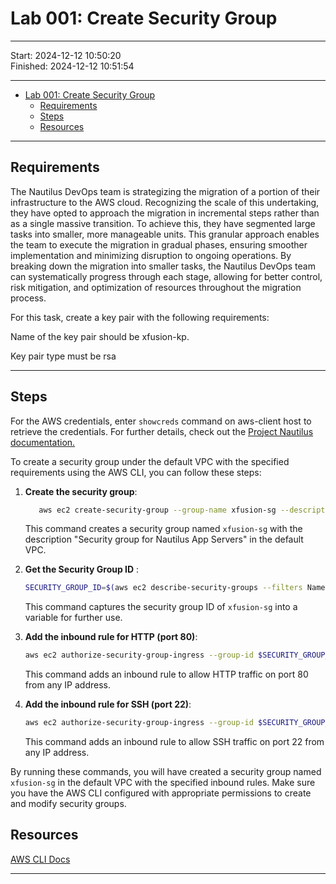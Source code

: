 # Lab 001: Create Security Group

------------------------------

Start: 2024-12-12 10:50:20  
Finished: 2024-12-12 10:51:54

------------------------------

- [Lab 001: Create Security Group](#lab-001-create-security-group)
  - [Requirements](#requirements)
  - [Steps](#steps)
  - [Resources](#resources)

------------------------------

## Requirements

The Nautilus DevOps team is strategizing the migration of a portion of their infrastructure to the AWS cloud. Recognizing the scale of this undertaking, they have opted to approach the migration in incremental steps rather than as a single massive transition. To achieve this, they have segmented large tasks into smaller, more manageable units. This granular approach enables the team to execute the migration in gradual phases, ensuring smoother implementation and minimizing disruption to ongoing operations. By breaking down the migration into smaller tasks, the Nautilus DevOps team can systematically progress through each stage, allowing for better control, risk mitigation, and optimization of resources throughout the migration process.

For this task, create a key pair with the following requirements:

Name of the key pair should be xfusion-kp.

Key pair type must be rsa

------------------------------

## Steps

For the AWS credentials, enter ``` showcreds ``` command on aws-client host to retrieve the credentials. For further details, check out the [Project Nautilus documentation.](https://kodekloudhub.github.io/kodekloud-engineer/docs/projects/nautilus)

To create a security group under the default VPC with the specified requirements using the AWS CLI, you can follow these steps:

1) **Create the security group**:

   ```sh
      aws ec2 create-security-group --group-name xfusion-sg --description "Security group for Nautilus App Servers" --vpc-id $(aws ec2 describe-vpcs --query "Vpcs[?IsDefault==true].VpcId" --output text)
      ```

      This command creates a security group named `xfusion-sg` with the description "Security group for Nautilus App Servers" in the default VPC.

2) **Get the Security Group ID** :

   ```sh
   SECURITY_GROUP_ID=$(aws ec2 describe-security-groups --filters Name=group-name,Values=xfusion-sg --query "SecurityGroups[0].GroupId" --output text)
   ```

   This command captures the security group ID of `xfusion-sg` into a variable for further use.

3) **Add the inbound rule for HTTP (port 80)**:

   ```sh
   aws ec2 authorize-security-group-ingress --group-id $SECURITY_GROUP_ID --protocol tcp --port 80 --cidr 0.0.0.0/0
   ```

   This command adds an inbound rule to allow HTTP traffic on port 80 from any IP address.

4) **Add the inbound rule for SSH (port 22)**:

   ```sh
   aws ec2 authorize-security-group-ingress --group-id $SECURITY_GROUP_ID --protocol tcp --port 22 --cidr 0.0.0.0/0
   ```

   This command adds an inbound rule to allow SSH traffic on port 22 from any IP address.

By running these commands, you will have created a security group named `xfusion-sg` in the default VPC with the specified inbound rules. Make sure you have the AWS CLI configured with appropriate permissions to create and modify security groups.

## Resources

[AWS CLI Docs](https://aws.amazon.com/cli/)

------------------------------